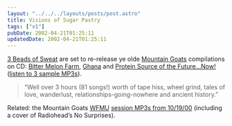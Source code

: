 ```yaml
---
layout: "../../../layouts/posts/post.astro"
title: Visions of Sugar Pastry
tags: ["v1"]
pubDate: 2002-04-21T01:25:11
updatedDate: 2002-04-21T01:25:11
---
```


[3 Beads of Sweat][1] are set to re-release ye olde [Mountain Goats][2] compilations on CD: [Bitter Melon Farm][3], [Ghana][4] and [Protein Source of the Future&#8230;Now!][5] ([listen to 3 sample MP3s][6]).

> &#8220;Well over 3 hours (81 songs!) worth of tape hiss, wheel grind, tales of love, wanderlust, relationships-going-nowhere and ancient history.&#8221;

Related: the Mountain Goats [WFMU][7] [session MP3s from 10/19/00][8] (including a cover of Radiohead&#8217;s No Surprises).

[1]: http://www.3bos.com/ "3 Beads of Sweat record label"
[2]: http://www.themountaingoats.net/
[3]: http://www.3bos.com/label/releases/1002.html "the Mountain Goats: 'Bitter Melon Farm'"
[4]: http://www.3bos.com/label/releases/1003.html "the Mountain Goats: 'Ghana'"
[5]: http://www.3bos.com/label/releases/1001.html "the Mountain Goats: 'Protein Source of the Future...Now!'"
[6]: http://www.3bos.com/label/artists/mountaingoats/mountaingoats_mp3.html "Listen to 'Love Cuts the Strings', 'Star Dusting' and 'Going to Port Washington'"
[7]: http://www.wfmu.org/ "WFMU: excellent 'non-commercial, freeform radio station' broadcasting online"
[8]: http://www.knerd.com/~sashwap/goats/
